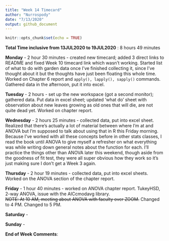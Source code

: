 ```yaml
---
title: "Week 14 Timecard"
author: "Nurrospody"
date: "7/13/2020"
output: github_document
---
```


```r
knitr::opts_chunk$set(echo = TRUE)
```

**Total Time inclusive from 13JUL2020 to 19JUL2020** : 8 hours 49 minutes

**Monday** - 2 hour 30 minutes - created new timecard; added 3 direct links to README and fixed Week 10 timecard link which wasn't working.  Started list of what to do with garden data once I've finished collecting it, since I've thought about it but the thoughts have just been floating this whole time.  Worked on Chapter 6 report and ```apply(), lapply(), sapply()``` commands.  Gathered data in the afternoon, put it into excel.

**Tuesday** - 2 hours - set up the new workspace (got a second monitor); gathered data.  Put data in excel sheet; updated 'what do' sheet with observation about new leaves growing as old ones that will die, are not quite dead yet.  Worked on chapter report.

**Wednesday** - 2 hours 25 minutes - collected data, put into excel sheet.  Realized that there's actually a lot of material between where I'm at and ANOVA but I'm supposed to talk about using that in R this Friday morning.  Because I've worked with all these concepts before in other stats classes, I read the book until ANOVA to give myself a refresher on what everything was while writing down general notes about the function for each. I'll practice the things other than ANOVA later this weekend, though aside from the goodness of fit test, they were all super obvious how they work so it's just making sure I don't get a Week 3 again.  

**Thursday** - 2 hour 19 minutes - collected data, put into excel sheets.  Worked on the ANOVA section of the chapter report.

**Friday** - 1 hour 40 minutes - worked on ANOVA chapter report.  TukeyHSD, 2-way ANOVA, issue with the AICcmodavg library.  
~~NOTE: At 10 AM, meeting about ANOVA with faculty over ZOOM.~~ Changed to 4 PM.  Changed to 5 PM.

**Saturday** -

**Sunday** - 

**End of Week Comments**: 
